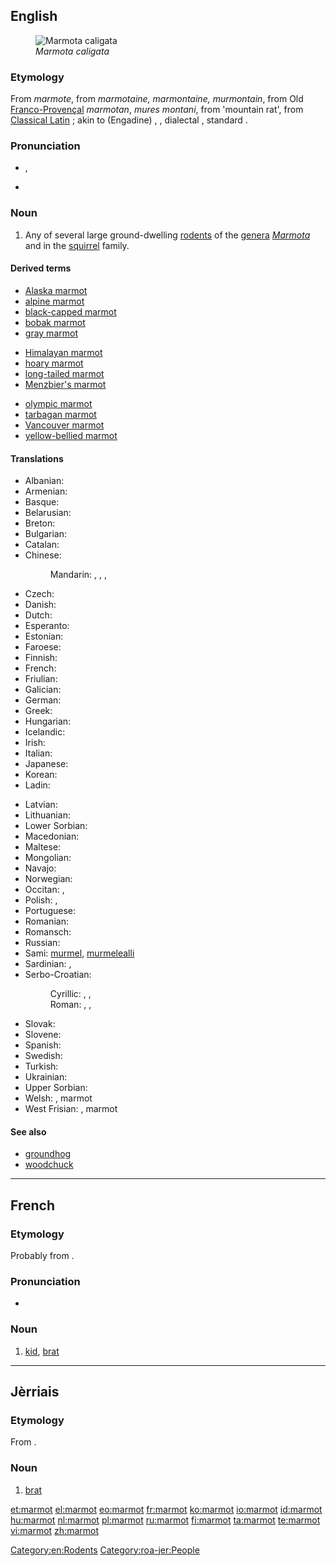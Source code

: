 ==English==

{{wikipedia}}
[[Image:Hoary marmot.jpg|thumb|''Marmota caligata'']]

===Etymology===
From {{etyl|frm}} ''marmote'', from {{etyl|fro}} ''marmotaine, marmontaine, murmontain'', from Old [[Franco-Provençal]] ''marmotan'', {{etyl|VL.}} ''mures montani'', from {{etyl|la}} {{term|mus monti|lang=la}} 'mountain rat', from [[Classical Latin]] {{term|mus alpini}}; akin to {{etyl|rm|-}} (Engadine) {{term|murmont}}, {{etyl|goh|-}} {{term|muremunto|lang=goh}}, {{etyl|de|-}} dialectal {{term|Murmentel}}, standard {{term|Murmeltier}}.

===Pronunciation===
* {{IPA|/ˈmɑrmət/}}, {{X-SAMPA|/"mArm@t/}}
* {{hyphenation|mar|mot}}

===Noun===
{{en-noun}}

# Any of several large ground-dwelling [[rodent]]s of the [[genera]] ''[[Marmota]]'' and {{taxlink|Cynomys|genus}} in the [[squirrel]] family.

====Derived terms====
{{der-top|marmot}}
* [[Alaska marmot]]
* [[alpine marmot]]
* [[black-capped marmot]]
* [[bobak marmot]]
* [[gray marmot]]
{{der-mid3}}
* [[Himalayan marmot]]
* [[hoary marmot]]
* [[long-tailed marmot]]
* [[Menzbier's marmot]]
{{der-mid3}}
* [[olympic marmot]]
* [[tarbagan marmot]]
* [[Vancouver marmot]]
* [[yellow-bellied marmot]]
{{bottom}}

====Translations====
{{trans-top|rodent of the genera Marmota}}
* Albanian: {{t-|sq|marmota}}
* Armenian: {{t-|hy|արջամուկ|tr=arǰamuk}}
* Basque: {{t+|eu|marmota}}
* Belarusian: {{t-|be|сурок|tr=surok}}
* Breton: {{t-|br|moregan an alpoù}}
* Bulgarian: {{t-|bg|мармот|tr=marmot}}
* Catalan: {{t-|ca|marmota|f}}
* Chinese:
*: Mandarin: {{t-|cmn|旱獺|sc=Hani}}, {{t-|cmn|旱獭|tr=hàntǎ|sc=Hani}}, {{t|cmn|土撥鼠|sc=Hani}}, {{t|cmn|土拨鼠|tr=tǔbōshǔ|sc=Hani}}
* Czech: {{t-|cs|svišť|m}}
* Danish: {{t-|da|murmeldyr}}
* Dutch: {{t+|nl|marmot}}
* Esperanto: {{t-|eo|marmoto}}
* Estonian: {{t-|et|ümiseja}}
* Faroese: {{t-|fo|múrmildýr}}
* Finnish: {{t+|fi|murmeli}}
* French: {{t+|fr|marmotte|f}}
* Friulian: {{tø|fur|marmote}}
* Galician: {{t-|gl|marmota}}
* German: {{t+|de|Murmeltier|n}}
* Greek: {{t+|el|μαρμότα|f|tr=marmóta}}
* Hungarian: {{t+|hu|mormota}}
* Icelandic: {{t+|is|múrmeldýr}}
* Irish: {{t-|ga|marmat}}
* Italian: {{t+|it|marmotta}}
* Japanese: {{t-|ja|マーモット|tr=māmotto}}
* Korean: {{t-|ko|마멋|tr=mameot}}
* Ladin: {{tø|lld|marmota}}
{{trans-mid}}
* Latvian: {{t-|lv|murkšķis}}
* Lithuanian: {{t-|lt|švilpikas}}
* Lower Sorbian: {{tø|dsb|boback}}
* Macedonian: {{t-|mk|мрмот|tr=mrmot}}
* Maltese: {{t-|mt|far il-ġebel}}
* Mongolian: {{t-|mn|тарвага|tr=tarwaga}}
* Navajo: {{tø|nv|dilchaʼ}}
* Norwegian: {{t-|no|murmeldyr}}
* Occitan: {{t-|oc|marmòta}}, {{t-|oc|muret}}
* Polish: {{t+|pl|świstak}}, {{t|pl|świszcz|m}}
* Portuguese: {{t+|pt|marmota}}
* Romanian: {{t+|ro|marmota}}
* Romansch: {{t-|rm|muntanella}}
* Russian: {{t+|ru|сурок|m|tr=surók}}
* Sami: [[murmel]], [[murmelealli]]
* Sardinian: {{t-|sc|marmotta}}, {{t-|sc|drummiccioni}}
* Serbo-Croatian:
*: Cyrillic: {{t-|sh|свизац|m}}, {{t-|sh|свизавац|m}}, {{t-|sh|мрмот|m}}
*: Roman: {{t-|sh|svizac|m}}, {{t-|sh|svizavac|m}}, {{t-|sh|mrmot|m}}
* Slovak: {{t-|sk|svišť}}
* Slovene: {{t+|sl|svizec|m}}
* Spanish: {{t-|es|marmota|f}}
* Swedish: {{t-|sv|murmeldjur}}
* Turkish: {{t+|tr|dağ sıçanı}}
* Ukrainian: {{t+|uk|бабак|tr=babak}}
* Upper Sorbian: {{t-|hsb|bobak}}
* Welsh: {{t-|cy|twrlla}}, marmot
* West Frisian: {{t-|fy|bargemot}}, marmot
{{trans-bottom}}

{{commons|Marmota}}

====See also====
* [[groundhog]]
* [[woodchuck]]

[[Category:en:Rodents]]

----

==French==

===Etymology===
Probably from {{term|marmotter}}.

===Pronunciation===
* {{IPA|/maʁmo/|lang=fr}}

===Noun===
{{fr-noun|m}}

# {{colloquial|lang=fr}} [[kid]], [[brat]]

----

==Jèrriais==

===Etymology===
From {{etyl|fr|roa-jer}} {{term|marmot|lang=fr}}.

===Noun===
{{roa-jer-noun|m}}

# [[brat]]

[[Category:roa-jer:People]]

[[et:marmot]]
[[el:marmot]]
[[eo:marmot]]
[[fr:marmot]]
[[ko:marmot]]
[[io:marmot]]
[[id:marmot]]
[[hu:marmot]]
[[nl:marmot]]
[[pl:marmot]]
[[ru:marmot]]
[[fi:marmot]]
[[ta:marmot]]
[[te:marmot]]
[[vi:marmot]]
[[zh:marmot]]